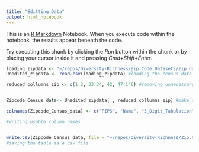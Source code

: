 ```yaml
---
title: "Editting Data"
output: html_notebook
---
```


This is an [R Markdown](http://rmarkdown.rstudio.com) Notebook. When you execute code within the notebook, the results appear beneath the code. 

Try executing this chunk by clicking the *Run* button within the chunk or by placing your cursor inside it and pressing *Cmd+Shift+Enter*. 

```r

loading_zipdata <- "~/repos/Diversity-Richness/Zip.Code.Datasets/zip_data_unedited_nolabels.csv" #making a pathway to the downloaded census data
Unedited_zipdata <- read.csv(loading_zipdata) #loading the census data

```


```r
reduced_collumns_zip <- c(1:2, 33:34, 42, 47:146) #removing unnecessary columns


Zipcode_Census_data<- Unedited_zipdata[ , reduced_collumns_zip] #make a new table without unnecessary columns

colnames(Zipcode_Census_data) <- c("FIPS", "Name", "3_Digit_Tabulation", "5_Digit_Tabulation" , "Area_Name","Total_Population", "Population_Density", "Area", "Total_Population1", "Total_Population_Male", "Total_Population_Female", "X_Total_Population_Male", "X_Total_Population_Female", "Total_Population2", "Total_Population_Under_5_Years", "Total_Population_5_to_9_Years", "Total_Population_10_to_14_Years", "Total_Population_15_to_17_Years", "Total_Population_18_to_24_Years", "Total_Population_25_to_34_Years", "Total_Population_35_to_44_Years", "Total_Population_45_to_54_Years", "Total_Population_55_to_64_Years", "Total_Population_65_to_74_Years", "Total_Population_75_to_84_Years", "Total_Population_85_Years_And_Over","X_Total_Population_Under_5_Years", "X_Total_Population_5_to_9_Years", "X_Total_Population_10_to_14_Years", "X_Total_Population_15_to_17_Years", "X_Total_Population_18_to_24_Years", "X_Total_Population_25_to_34_Years", "X_Total_Population_35_to_44_Years", "X_Total_Population_45_to_54_Years", "X_Total_Population_55_to_64_Years", "X_Total_Population_65_to_74_Years", "X_Total_Population_75_to_84_Years", "X_Total_Population_85_Years_And_Over", "Total_Population3", "Total_Population_White_Alone", "Total_Population_Black_or African_American_Alone", "Total_Population_American_Indian_And_Native_Alaskan_Alone", "Total_Population_Asian_Alone", "Total_Population_Native_Hawaiian_And_Other_Pacific_Islander_Alone", "Total_Population_Some_Other_Race_Alone","Total_Population_Two_Or_More_Races","X_Total_Population_White_Alone", "X_Total_Population_Black_or African_American_Alone", "X_Total_Population_American_Indian_And_Native_Alaskan_Alone", "X_Total_Population_Asian_Alone", "X_Total_Population_Native_Hawaiian_And_Other_Pacific_Islander_Alone", "X_Total_Population_Some_Other_Race_Alone","X_Total_Population_Two_Or_More_Races","Households","Households_Family_Households","Households_Married_Couple_Family","Households_Other_Family","Households_Male_Householder_No_Wife_Present","Households_Female_Householder_No_Husband_Present","Households_Nonfamily_Households","Nonfamily_Households_Male_Householder","Nonfamily_Households_Female_Householder","X_Households_Family_Households","X_Households_Married_Couple_Family","X_Households_Other_Family","X_Households_Male_Householder_No_Wife_Present","X_Households_Female_Householder_No_Husband_Present","X_Households_Nonfamily_Households","X_Nonfamily_Households_Male_Householder","X_Nonfamily_Households_Female_Householder","Median_Household_Income","Housing_Units","Occupied_Housing_Units","Owner_Occupied","Renter_Occupied","X_Owner_Occupied","X_Renter_Occupied","Population_With_Poverty_Status","Poverty_Status_Under_1.00","Poverty_Status_1.00_to_1.99","Poverty_Status_Under_2.00","Poverty_Status_2.00_and_Over","X_Poverty_Status_Under_1.00","X_Poverty_Status_1.00_to_1.99","X_Poverty_Status_Under_2.00","X_Poverty_Status_2.00_and_Over", "Total_Population_Last", "Total_Not_Hispanic", "Total_Not_Hispanic_White_Alone", "Total_Not_Hispanic_Black_Alone", "Total_Not_Hispanic_American_Indian_Native_Alaskan_Alone","Total_Not_Hispanic_Asian_Alone","Total_Not_Hispanic_Native_Hawaiian_Pacific_Islander","Total_Not_Hispanic_Other_Race","Total_Not_Hispanic_Two_or_More_Races", "Total_Hispanic","X_Not_Hispanic", "X_Not_Hispanic_White_Alone", "X_Not_Hispanic_Black_Alone", "X_Not_Hispanic_American_Indian_Native_Alaskan_Alone","X_Not_Hispanic_Asian_Alone","X_Not_Hispanic_Native_Hawaiian_Pacific_Islander","X_Not_Hispanic_Other_Race","X_Not_Hispanic_Two_or_More_Races", "X_Hispanic")

#writing usable column names



```

```r
write.csv(Zipcode_Census_data, file = "~/repos/Diversity-Richness/Zip.Code.Datasets/Zipcode_Census_data.csv", row.names = FALSE)
#saving the table as a csv file
```






